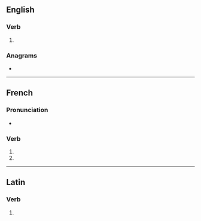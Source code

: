 {{also|dolés}}
==English==

===Verb===
{{head|en|verb form}}

# {{en-third-person singular of|dole}}

===Anagrams===
* {{anagrams|en|a=delos|Delos|Deols|Ledos|OLEDs|dosel|lodes|losed|soled}}

----

==French==

===Pronunciation===
* {{homophones|lang=fr|dole|dolent}}

===Verb===
{{head|fr|verb form}}

# {{inflection of|doler||2|s|pres|indc|lang=fr}}
# {{inflection of|doler||2|s|pres|subj|lang=fr}}

----

==Latin==

===Verb===
{{la-verb-form|dolēs}}

# {{inflection of|doleō||2|s|pres|actv|indc|lang=la}}